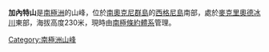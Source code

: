 {{unreferenced|time=2013-11-20T09:06:33+00:00}}
{{coord|60|44|S|45|38|W|source:GNIS|display=title}}

'''加內特山'''是[[南極洲|南極洲]]的山峰，位於[[南奧克尼群島|南奧克尼群島]]的[[西格尼島|西格尼島]]南部，處於[[麥克里奧德冰川|麥克里奧德冰川]]東部，海拔高度230米，現時由[[南極條約體系|南極條約體系]]管理。

{{Antarctica-geo-stub}}
[[Category:南極洲山峰|Category:南極洲山峰]]